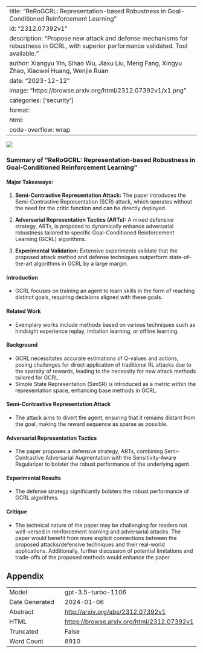 
---
title: "ReRoGCRL: Representation-based Robustness in Goal-Conditioned Reinforcement Learning"
id: "2312.07392v1"
description: "Propose new attack and defense mechanisms for robustness in GCRL, with superior performance validated. Tool available."
author: Xiangyu Yin, Sihao Wu, Jiaxu Liu, Meng Fang, Xingyu Zhao, Xiaowei Huang, Wenjie Ruan
date: "2023-12-12"
image: "https://browse.arxiv.org/html/2312.07392v1/x1.png"
categories: ['security']
format:
  html:
    code-overflow: wrap
---

![](https://browse.arxiv.org/html/2312.07392v1/x1.png)

### Summary of "ReRoGCRL: Representation-based Robustness in Goal-Conditioned Reinforcement Learning"

#### Major Takeaways:
1. **Semi-Contrastive Representation Attack:** The paper introduces the Semi-Contrastive Representation (SCR) attack, which operates without the need for the critic function and can be directly deployed.

2. **Adversarial Representation Tactics (ARTs):** A mixed defensive strategy, ARTs, is proposed to dynamically enhance adversarial robustness tailored to specific Goal-Conditioned Reinforcement Learning (GCRL) algorithms.

3. **Experimental Validation:** Extensive experiments validate that the proposed attack method and defense techniques outperform state-of-the-art algorithms in GCRL by a large margin.

#### Introduction
- GCRL focuses on training an agent to learn skills in the form of reaching distinct goals, requiring decisions aligned with these goals.

#### Related Work
- Exemplary works include methods based on various techniques such as hindsight experience replay, imitation learning, or offline learning.

#### Background
- GCRL necessitates accurate estimations of Q-values and actions, posing challenges for direct application of traditional RL attacks due to the sparsity of rewards, leading to the necessity for new attack methods tailored for GCRL.
- Simple State Representation (SimSR) is introduced as a metric within the representation space, enhancing base methods in GCRL.

#### Semi-Contrastive Representation Attack
- The attack aims to divert the agent, ensuring that it remains distant from the goal, making the reward sequence as sparse as possible.

#### Adversarial Representation Tactics
- The paper proposes a defensive strategy, ARTs, combining Semi-Contrastive Adversarial Augmentation with the Sensitivity-Aware Regularizer to bolster the robust performance of the underlying agent.

#### Experimental Results
- The defense strategy significantly bolsters the robust performance of GCRL algorithms.

#### Critique 
- The technical nature of the paper may be challenging for readers not well-versed in reinforcement learning and adversarial attacks. The paper would benefit from more explicit connections between the proposed attacks/defensive techniques and their real-world applications. Additionally, further discussion of potential limitations and trade-offs of the proposed methods would enhance the paper.

## Appendix

|          |          |
|----------|----------|
| Model     | gpt-3.5-turbo-1106       |
| Date Generated     | 2024-01-06       |
| Abstract | [http://arxiv.org/abs/2312.07392v1](http://arxiv.org/abs/2312.07392v1)        |
| HTML     | [https://browse.arxiv.org/html/2312.07392v1](https://browse.arxiv.org/html/2312.07392v1)       |
| Truncated       | False       |
| Word Count       | 8910       |
